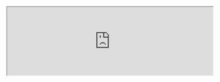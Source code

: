 <Section dark={true}>

<HomePageTitle />

<FeaturedVideo />

</Section>

<div />

<Section id="lessons">

<LessonGallery show="topic"/>

</Section>

<Section>

<iframe src="https://3blue1brown.substack.com/embed" width="540" height="180" />

</Section>

<Section width="narrow">

## Funded by viewers

<PreviewText>

In 2018, I did what many of my YouTube colleagues think is mildly crazy, and stopped doing video sponsorships.  Sponsorships account for most income for many YouTubers, but I don't want to be an "influencer".  I feel proudest of a video when its sole focus is the lesson at hand, and if whatever limited influence I have over the viewer is not sold to a third-party, but is directed towards making that viewer love math.

I wrote [more detailed thoughts](https://www.patreon.com/posts/going-sponsor-19586800) about it at the time. To put it shortly, with an ad-dominant model, the determinant of success is how many people watch a video. With a direct-payment model, the key question is whether those watching find it valuable enough to pay for.

The most straightforward business model based on direct funding is to sell the content. Perhaps some lessons are free, but others are behind a paywall. If this channel were just about entertainment, I would probably do that. However, given the goals of education and inspiring more people to love math, I also place a high premium on ensuring that these lessons are freely available to all who may enjoy them.

So here's the deal. Viewers will never have to pay for any videos; everything I produce will always be free. These videos will also not have any integrated brand deals; their sole focus will be the lesson at hand. However, this only works if some viewers choose to pay for them, despite having no obligation to do so.

<Center>
  <Clickable
    link="https://www.patreon.com/3blue1brown"
    icon="fab fa-patreon"
    text="Join on Patreon"
    design="rounded"
  />
</Center>

There are perks. Those who support will see content early, and those who give especially generously will have their names included at the end of videos they support. But more than anything, the feedback I get from channel supporters is that they joined because they wanted to help keep the lessons going.

Most of us find it normal to pay for textbooks and to pay (often handsomely) for courses. If you find these videos to bring value to your life comparable to that of a textbook or course, and if you have the disposable income to spare some funds, it would mean a lot to me if you'd consider joining those who made the choice to pay for them.

This funding also helps to support side projects associated with the channel, such as the written and interactive adaptations of many videos on this website, or the Summer of Math Exposition. The open-source project manim underlying the channel could be considered another such side project. However, it's worth noting that the most user-friendly version of it is the community edition, which is maintained by a group outside of 3b1b.

### One-time contributions

If you’re uncomfortable with monthly support, there’s also [PayPal](https://www.paypal.me/3Blue1Brown), some [crypto addresses](https://www.3blue1brown.com/crypto), and a [store](https://www.3blue1brown.com/store). Just know that the Patreon page is where all supporter benefits, like early releases, are organized and published, and that monthly support is most helpful for planning future projects.

</PreviewText>

</Section>
